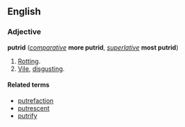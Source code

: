 ==English==
===Adjective===
'''putrid''' (''[[comparative]]'' '''more putrid''', ''[[superlative]]'' '''most putrid''')

#[[Rot]]ting.
#[[Vile]], [[disgusting]].

====Related terms====
*[[putrefaction]]
*[[putrescent]]
*[[putrify]]